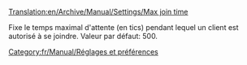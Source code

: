 [[Translation:en/Archive/Manual/Settings/Max join time]]


{{fr/Amorce}}
Fixe le temps maximal d'attente (en tics) pendant lequel un client est autorisé à se joindre. Valeur par défaut: 500.

[[Category:fr/Manual/Réglages et préférences]]